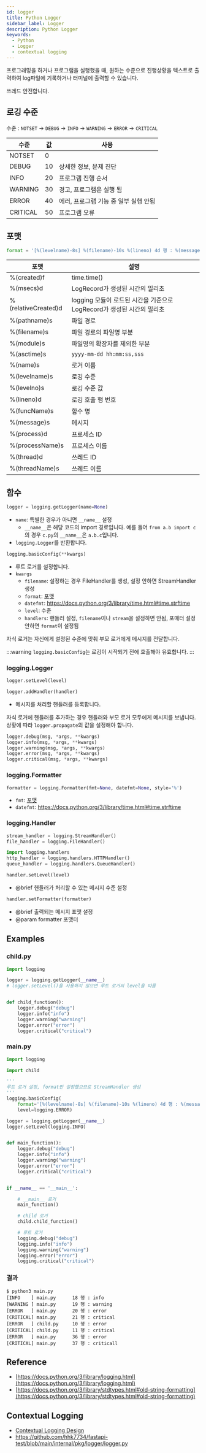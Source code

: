```yaml
---
id: logger
title: Python Logger
sidebar_label: Logger
description: Python Logger
keywords:
  - Python
  - Logger
  - contextual logging
---
```


프로그래밍을 하거나 프로그램을 실행했을 때, 원하는 수준으로 진행상황을 텍스트로 출력하여 log파일에 기록하거나 터미널에 출력할 수 있습니다.

쓰레드 안전합니다.

## 로깅 수준

수준 : `NOTSET` -> `DEBUG` -> `INFO` -> `WARNING` -> `ERROR` -> `CRITICAL`

| 수준     | 값  | 사용                                  |
| -------- | --- | ------------------------------------- |
| NOTSET   | 0   |                                       |
| DEBUG    | 10  | 상세한 정보, 문제 진단                |
| INFO     | 20  | 프로그램 진행 순서                    |
| WARNING  | 30  | 경고, 프로그램은 실행 됨              |
| ERROR    | 40  | 에러, 프로그램 기능 중 일부 실행 안됨 |
| CRITICAL | 50  | 프로그램 오류                         |

## 포맷

```python
format = '[%(levelname)-8s] %(filename)-10s %(lineno) 4d 행 : %(message)s'
```

| 포맷                | 설명                                                                   |
| ------------------- | ---------------------------------------------------------------------- |
| %(created)f         | time.time()                                                            |
| %(msecs)d           | LogRecord가 생성된 시간의 밀리초                                       |
| %(relativeCreated)d | logging 모듈이 로드된 시간을 기준으로 LogRecord가 생성된 시간의 밀리초 |
| %(pathname)s        | 파일 경로                                                              |
| %(filename)s        | 파일 경로의 파일명 부분                                                |
| %(module)s          | 파일명의 확장자를 제외한 부분                                          |
| %(asctime)s         | `yyyy-mm-dd hh:mm:ss,sss`                                              |
| %(name)s            | 로거 이름                                                              |
| %(levelname)s       | 로깅 수준                                                              |
| %(levelno)s         | 로깅 수준 값                                                           |
| %(lineno)d          | 로깅 호출 행 번호                                                      |
| %(funcName)s        | 함수 명                                                                |
| %(message)s         | 메시지                                                                 |
| %(process)d         | 프로세스 ID                                                            |
| %(processName)s     | 프로세스 이름                                                          |
| %(thread)d          | 쓰레드 ID                                                              |
| %(threadName)s      | 쓰레드 이름                                                            |

## 함수

```python
logger = logging.getLogger(name=None)
```

- `name`: 특별한 경우가 아니면 `__name__` 설정
  - `__name__`은 해당 코드의 import 경로입니다. 예를 들어 `from a.b import c`의 경우 `c.py`의 `__name__`은 `a.b.c`입니다.
- `logging.Logger`를 반환합니다.

```python
logging.basicConfig(**kwargs)
```

- 루트 로거를 설정합니다.
- `kwargs`
  - `filename`: 설정하는 경우 FileHandler를 생성, 설정 안하면 StreamHandler 생성
  - `format`: [포맷](#포맷)
  - `datefmt`: https://docs.python.org/3/library/time.html#time.strftime
  - `level`: 수준
  - `handlers`: 핸들러 설정, `filename`이나 `stream`을 설정하면 안됨, 포매터 설정 안하면 `format`이 설정됨

자식 로거는 자신에게 설정된 수준에 맞춰 부모 로거에게 메시지를 전달합니다.

:::warning
`logging.basicConfig`는 로깅이 시작되기 전에 호출해야 유효합니다.
:::

### logging.Logger

```python
logger.setLevel(level)
```

```python
logger.addHandler(handler)
```

- 메시지를 처리할 핸들러를 등록합니다.

자식 로거에 핸들러를 추가하는 경우 핸들러와 부모 로거 모두에게 메시지를 보냅니다.
상황에 따라 `logger.propagate`의 값을 설정해야 합니다.

```python
logger.debug(msg, *args, **kwargs)
logger.info(msg, *args, **kwargs)
logger.warning(msg, *args, **kwargs)
logger.error(msg, *args, **kwargs)
logger.critical(msg, *args, **kwargs)
```

### logging.Formatter

```python
formatter = logging.Formatter(fmt=None, datefmt=None, style='%')
```

- `fmt`: [포맷](#포맷)
- `datefmt`: https://docs.python.org/3/library/time.html#time.strftime

### logging.Handler

```python
stream_handler = logging.StreamHandler()
file_handler = logging.FileHandler()

import logging.handlers
http_handler = logging.handlers.HTTPHandler()
queue_handler = logging.handlers.QueueHandler()
```

```python
handler.setLevel(level)
```

- @brief 핸들러가 처리할 수 있는 메시지 수준 설정

```python
handler.setFormatter(formatter)
```

- @brief 출력되는 메시지 포맷 설정
- @param formatter 포맷터

## Examples

### child.py

```python
import logging

logger = logging.getLogger(__name__)
# logger.setLevel()을 사용하지 않으면 루트 로거의 level을 따름


def child_function():
    logger.debug("debug")
    logger.info("info")
    logger.warning("warning")
    logger.error("error")
    logger.critical("critical")
```

### main.py

```python
import logging

import child

'''
루트 로거 설정, format만 설정했으므로 StreamHandler 생성
'''
logging.basicConfig(
    format='[%(levelname)-8s] %(filename)-10s %(lineno) 4d 행 : %(message)s',
    level=logging.ERROR)

logger = logging.getLogger(__name__)
logger.setLevel(logging.INFO)


def main_function():
    logger.debug("debug")
    logger.info("info")
    logger.warning("warning")
    logger.error("error")
    logger.critical("critical")


if __name__ == '__main__':

    # __main__ 로거
    main_function()

    # child 로거
    child.child_function()

    # 루트 로거
    logging.debug("debug")
    logging.info("info")
    logging.warning("warning")
    logging.error("error")
    logging.critical("critical")
```

### 결과

```shell {1}
$ python3 main.py
[INFO    ] main.py      18 행 : info
[WARNING ] main.py      19 행 : warning
[ERROR   ] main.py      20 행 : error
[CRITICAL] main.py      21 행 : critical
[ERROR   ] child.py     10 행 : error
[CRITICAL] child.py     11 행 : critical
[ERROR   ] main.py      36 행 : error
[CRITICAL] main.py      37 행 : criticall
```

## Reference

- [https://docs.python.org/3/library/logging.html](https://docs.python.org/3/library/logging.html)
- [https://docs.python.org/3/library/stdtypes.html#old-string-formatting](https://docs.python.org/3/library/stdtypes.html#old-string-formatting)

## Contextual Logging

- [Contextual Logging Design](/docs/lang/design/contextual-logging)
- https://github.com/hhk7734/fastapi-test/blob/main/internal/pkg/logger/logger.py
